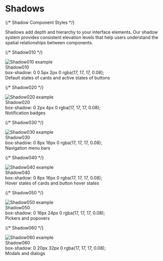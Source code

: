 
<Meta title="Design System/Shadows" />

# Shadows

<div style={{
  fontFamily: 'system-ui, -apple-system, sans-serif',
  fontSize: '14px',
  lineHeight: '1.4',
  marginTop: '2rem'
}}>

{/* Shadow Component Styles */}
<style>
{`
.shadows-section {
  margin-bottom: 3rem;
  padding: 0;
}

.shadows-title {
  font-size: 1.25rem;
  font-weight: 600;
  margin-bottom: 1rem;
  color: #111827;
}

.shadows-description {
  color: #6b7280;
  margin-bottom: 2rem;
  font-size: 0.9rem;
  line-height: 1.5;
}

.shadow-container {
  display: flex;
  gap: 2rem;
  margin-bottom: 3rem;
  flex-wrap: wrap;
}

.shadow-demo {
  flex: 1;
  min-width: 500px;
  border-radius: 12px;
  overflow: hidden;
  background: #f8fafc;
  border: 1px solid #e2e8f0;
  display: grid;
  grid-template-columns: 300px 1fr;
  height: 350px;
}

.shadow-image {
  background: #ffffff;
  display: flex;
  align-items: center;
  justify-content: center;
  position: relative;
  padding: 2rem;
}

.shadow-image img {
  width: 100%;
  height: 100%;
  max-width: 100%;
  max-height: 100%;
  object-fit: cover;
  border-radius: 8px;
}

.shadow-image-placeholder {
  width: 100%;
  height: 100%;
  background: #e2e8f0;
  display: flex;
  align-items: center;
  justify-content: center;
  font-size: 0.75rem;
  color: #64748b;
  text-transform: uppercase;
  letter-spacing: 0.05em;
  border-radius: 8px;
  border: 2px dashed #cbd5e1;
}

.shadow-example {
  width: 120px;
  height: 80px;
  background: #ffffff;
  border-radius: 8px;
  display: flex;
  align-items: center;
  justify-content: center;
  font-size: 12px;
  font-weight: 500;
  color: #4a5568;
}

.shadow-info {
  padding: 2rem;
  display: flex;
  flex-direction: column;
  justify-content: center;
}

.shadow-name {
  font-size: 1.1rem;
  font-weight: 600;
  margin-bottom: 0.5rem;
  color: #1a202c;
}

.shadow-css {
  background: #f7fafc;
  padding: 1rem;
  border-radius: 6px;
  font-family: 'Monaco', 'Courier New', monospace;
  font-size: 0.8rem;
  color: #2d3748;
  margin-bottom: 1rem;
  border-left: 3px solid #4299e1;
}

.shadow-usage {
  font-size: 0.85rem;
  color: #718096;
  line-height: 1.5;
}

/* Shadow Variations */
.shadow010 {
  box-shadow: 0 0.5px 2px 0 rgba(17, 17, 17, 0.08);
}

.shadow020 {
  box-shadow: 0 2px 4px 0 rgba(17, 17, 17, 0.08);
}

.shadow030 {
  box-shadow: 0 8px 16px 0 rgba(17, 17, 17, 0.08);
}

.shadow040 {
  box-shadow: 0 8px 16px 0 rgba(17, 17, 17, 0.08);
}

.shadow050 {
  box-shadow: 0 16px 24px 0 rgba(17, 17, 17, 0.08);
}

.shadow060 {
  box-shadow: 0 20px 32px 0 rgba(17, 17, 17, 0.08);
}

.shadow-sm {
  box-shadow: 0 1px 3px 0 rgba(0, 0, 0, 0.1), 0 1px 2px 0 rgba(0, 0, 0, 0.06);
}

.shadow-md {
  box-shadow: 0 4px 6px -1px rgba(0, 0, 0, 0.1), 0 2px 4px -1px rgba(0, 0, 0, 0.06);
}

.shadow-lg {
  box-shadow: 0 10px 15px -3px rgba(0, 0, 0, 0.1), 0 4px 6px -2px rgba(0, 0, 0, 0.05);
}

.shadow-xl {
  box-shadow: 0 20px 25px -5px rgba(0, 0, 0, 0.1), 0 10px 10px -5px rgba(0, 0, 0, 0.04);
}

.shadow-2xl {
  box-shadow: 0 25px 50px -12px rgba(0, 0, 0, 0.25);
}

.shadow-inner {
  box-shadow: inset 0 2px 4px 0 rgba(0, 0, 0, 0.06);
}

.shadow-colored {
  box-shadow: 0 10px 15px -3px rgba(59, 130, 246, 0.4), 0 4px 6px -2px rgba(59, 130, 246, 0.05);
}

/* Image Placeholders */
.image-placeholder {
  width: 100%;
  height: 100%;
  background: linear-gradient(45deg, #f1f5f9, #e2e8f0);
  display: flex;
  align-items: center;
  justify-content: center;
  font-size: 0.75rem;
  color: #64748b;
  text-transform: uppercase;
  letter-spacing: 0.05em;
}

.grid-pattern {
  background-image: 
    linear-gradient(rgba(148, 163, 184, 0.1) 1px, transparent 1px),
    linear-gradient(90deg, rgba(148, 163, 184, 0.1) 1px, transparent 1px);
  background-size: 20px 20px;
}
`}
</style>

<div className="shadows-section">
  <div className="shadows-description">
    Shadows add depth and hierarchy to your interface elements. Our shadow system provides consistent elevation levels that help users understand the spatial relationships between components.
  </div>

  {/* Shadow010 */}
  <div className="shadow-container">
    <div className="shadow-demo">
      <div className="shadow-image">
        <img src="img/Shadow010.jpg" alt="Shadow010 example" />
      </div>
      <div className="shadow-info">
        <div className="shadow-name">Shadow010</div>
        <div className="shadow-css shadow010">
          box-shadow: 0 0.5px 2px 0 rgba(17, 17, 17, 0.08);
        </div>
        <div className="shadow-usage">
          Default states of cards and active states of buttons
        </div>
      </div>
    </div>
  </div>

  {/* Shadow020 */}
  <div className="shadow-container">
    <div className="shadow-demo">
      <div className="shadow-image">
        <img src="img/Shadow020.jpg" alt="Shadow020 example" />
      </div>
      <div className="shadow-info">
        <div className="shadow-name">Shadow020</div>
        <div className="shadow-css shadow020">
          box-shadow: 0 2px 4px 0 rgba(17, 17, 17, 0.08);
        </div>
        <div className="shadow-usage">
          Notification badges
        </div>
      </div>
    </div>
  </div>

  {/* Shadow030 */}
  <div className="shadow-container">
    <div className="shadow-demo">
      <div className="shadow-image">
        <img src="img/Shadow030.jpg" alt="Shadow030 example" />
      </div>
      <div className="shadow-info">
        <div className="shadow-name">Shadow030</div>
        <div className="shadow-css shadow030">
          box-shadow: 0 8px 16px 0 rgba(17, 17, 17, 0.08);
        </div>
        <div className="shadow-usage">
          Navigation menu bars
        </div>
      </div>
    </div>
  </div>

  {/* Shadow040 */}
  <div className="shadow-container">
    <div className="shadow-demo">
      <div className="shadow-image">
        <img src="img/Shadow040.jpg" alt="Shadow040 example" />
      </div>
      <div className="shadow-info">
        <div className="shadow-name">Shadow040</div>
        <div className="shadow-css shadow040">
          box-shadow: 0 8px 16px 0 rgba(17, 17, 17, 0.08);
        </div>
        <div className="shadow-usage">
          Hover states of cards and button hover states
        </div>
      </div>
    </div>
  </div>

  {/* Shadow050 */}
  <div className="shadow-container">
    <div className="shadow-demo">
      <div className="shadow-image">
        <img src="img/Shadow050.jpg" alt="Shadow050 example" />
      </div>
      <div className="shadow-info">
        <div className="shadow-name">Shadow050</div>
        <div className="shadow-css shadow050">
          box-shadow: 0 16px 24px 0 rgba(17, 17, 17, 0.08);
        </div>
        <div className="shadow-usage">
          Pickers and popovers
        </div>
      </div>
    </div>
  </div>

  {/* Shadow060 */}
  <div className="shadow-container">
    <div className="shadow-demo">
      <div className="shadow-image">
        <img src="img/Shadow060.jpg" alt="Shadow060 example" />
      </div>
      <div className="shadow-info">
        <div className="shadow-name">Shadow060</div>
        <div className="shadow-css shadow060">
          box-shadow: 0 20px 32px 0 rgba(17, 17, 17, 0.08);
        </div>
        <div className="shadow-usage">
          Modals and dialogs
        </div>
      </div>
    </div>
  </div>
</div>
</div> 